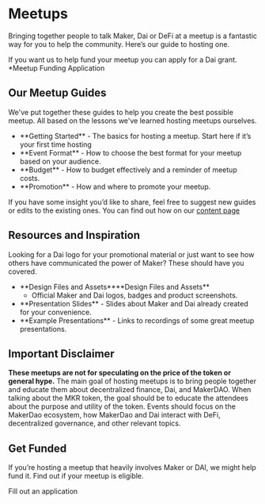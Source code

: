 # Meetups

Bringing together people to talk Maker, Dai or DeFi at a meetup is a fantastic way for you to help the community. Here’s our guide to hosting one.
  
<Box>

If you want us to help fund your meetup you can apply for a Dai grant. <Link to="https://airtable.com/shr4HOtcZ8o3VZmek">*Meetup Funding Application</Link>

</Box>

## Our Meetup Guides

We've put together these guides to help you create the best possible meetup. All based on the lessons we've learned hosting meetups ourselves.

<List>

- <Link to="./getting-started-guide.mdx">**Getting Started**</Link>
    - The basics for hosting a meetup. Start here if it’s your first time hosting

- <Link to="./event-formats-guide.mdx">**Event Format**</Link>
    - How to choose the best format for your meetup based on your audience.  
  
- <Link to="./budget-guide.mdx">**Budget**</Link>
    - How to budget effectively and a reminder of meetup costs.

- <Link to="./promotion-guide.mdx">**Promotion**</Link>
    - How and where to promote your meetup.
    
</List>

<Box>

If you have some insight you’d like to share, feel free to suggest new guides or edits to the existing ones. You can find out how on our [content page](../content/)

</Box>

## Resources and Inspiration

Looking for a Dai logo for your promotional material or just want to see how others have communicated the power of Maker? These should have you covered.

<List>

- <Link to="https://www.notion.so/makerdao/Maker-Brand-ac517c82ff9a43089d0db5bb2ee045a4">**Design Files and Assets**</Link><Link to="https://www.notion.so/makerdao/Maker-Brand-ac517c82ff9a43089d0db5bb2ee045a4">**Design Files and Assets**</Link>

    - Official Maker and Dai logos, badges and product screenshots.

- <Link to="https://www.notion.so/makerdao/Maker-Brand-ac517c82ff9a43089d0db5bb2ee045a4">**Presentation Slides**</Link>
    - Slides about Maker and Dai already created for your convenience.
  
- <Link to="https://github.com/makerdao/awesome-makerdao#videos">**Example Presentations**</Link>
    - Links to recordings of some great meetup presentations.

</List>

## Important Disclaimer

**These meetups are not for speculating on the price of the token or general hype.** The main goal of hosting meetups is to bring people together and educate them about decentralized finance, Dai, and MakerDAO. When talking about the MKR token, the goal should be to educate the attendees about the purpose and utility of the token. Events should focus on the MakerDao ecosystem, how MakerDao and Dai interact with DeFi, decentralized governance, and other relevant topics.

<Box>

## Get Funded

If you’re hosting a meetup that heavily involves Maker or DAI, we might help fund it. Find out if your meetup is eligible.

<Link to=“https://airtable.com/shr4HOtcZ8o3VZmek”>Fill out an application</Link>

</Box>
